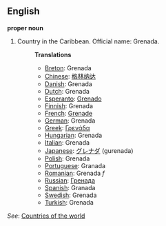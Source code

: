==English==

'''proper noun'''

# Country in the Caribbean. Official name: Grenada.
#:'''Translations'''
#:*[[Breton]]: Grenada
#:*[[Chinese]]: [[格林纳达]]
#:*[[Danish]]: Grenada
#:*[[Dutch]]: Grenada
#:*[[Esperanto]]: [[Grenado]]
#:*[[Finnish]]: Grenada
#:*[[French]]: [[Grenade]]
#:*[[German]]: Grenada
#:*[[Greek]]: [[Γρενάδα]]
#:*[[Hungarian]]: Grenada
#:*[[Italian]]: Grenada
#:*[[Japanese]]: [[グレナダ]] (gurenada)
#:*[[Polish]]: Grenada
#:*[[Portuguese]]: Granada
#:*[[Romanian]]: Grenada ''f''
#:*[[Russian]]: [[Гренада]]
#:*[[Spanish]]: Granada
#:*[[Swedish]]: Grenada
#:*[[Turkish]]: Grenada

''See'': [[Countries of the world]]